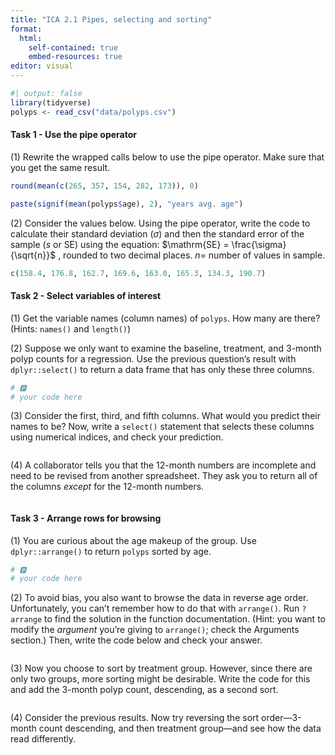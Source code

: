 ```yaml
---
title: "ICA 2.1 Pipes, selecting and sorting"
format: 
  html:
    self-contained: true
    embed-resources: true
editor: visual
---
```


```r
#| output: false
library(tidyverse)
polyps <- read_csv("data/polyps.csv")
```

#### Task 1 - Use the pipe operator

\(1\) Rewrite the wrapped calls below to use the pipe operator. Make sure that you get the same result.

```r
round(mean(c(265, 357, 154, 282, 173)), 0)

paste(signif(mean(polyps$age), 2), "years avg. age")


```

\(2\) Consider the values below. Using the pipe operator, write the code to calculate their standard deviation ($\sigma$) and then the standard error of the sample ($s$ or $\mathrm{SE}$) using the equation: $\mathrm{SE} = \frac{\sigma}{\sqrt{n}}$ , rounded to two decimal places. $n =$ number of values in sample.

```r
c(158.4, 176.8, 162.7, 169.6, 163.0, 165.3, 134.3, 190.7)
```

#### Task 2 - Select variables of interest

\(1\) Get the variable names (column names) of `polyps`. How many are there? (Hints: `names()` and `length()`)

\(2\) Suppose we only want to examine the baseline, treatment, and 3-month polyp counts for a regression. Use the previous question's result with `dplyr::select()` to return a data frame that has only these three columns.

```r
# 🅿
# your code here 
```

\(3\) Consider the first, third, and fifth columns. What would you predict their names to be? Now, write a `select()` statement that selects these columns using numerical indices, and check your prediction.

```r

```

\(4\) A collaborator tells you that the 12-month numbers are incomplete and need to be revised from another spreadsheet. They ask you to return all of the columns *except* for the 12-month numbers.

```r

```

#### Task 3 - Arrange rows for browsing

\(1\) You are curious about the age makeup of the group. Use `dplyr::arrange()` to return `polyps` sorted by age.

```r
# 🅿
# your code here 

```

\(2\) To avoid bias, you also want to browse the data in reverse age order. Unfortunately, you can't remember how to do that with `arrange()`. Run `?arrange` to find the solution in the function documentation. (Hint: you want to modify the *argument* you're giving to `arrange()`; check the Arguments section.) Then, write the code below and check your answer.

```r

```

\(3\) Now you choose to sort by treatment group. However, since there are only two groups, more sorting might be desirable. Write the code for this and add the 3-month polyp count, descending, as a second sort.

```r

```

\(4\) Consider the previous results. Now try reversing the sort order---3-month count descending, and then treatment group---and see how the data read differently.

```r

```
